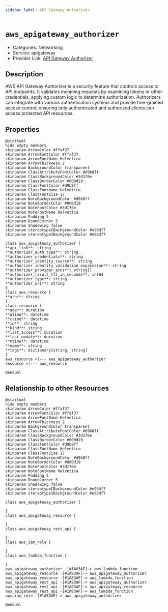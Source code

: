 ```yaml
---
sidebar_label: API Gateway Authorizer
---
```


# `aws_apigateway_authorizer`

- Categories: Networking
- Service: apigateway
- Provider Link: [API Gateway Authorizer](https://docs.aws.amazon.com/apigateway/latest/developerguide/apigateway-use-lambda-authorizer.html)

## Description

AWS API Gateway Authorizer is a security feature that controls access to API endpoints. It validates incoming requests by examining tokens or other credentials, applying custom logic to determine authorization. Authorizers can integrate with various authentication systems and provide fine-grained access control, ensuring only authenticated and authorized clients can access protected API resources.

## Properties

<ZoomPanPinch>

```kroki imgType="plantuml" imgAlt="Diagram of API Gateway Authorizer data model"
@startuml
hide empty members
skinparam ArrowColor #ffaf37
skinparam ArrowFontColor #ffaf37
skinparam ArrowFontName Helvetica
skinparam ArrowThickness 2
skinparam BackgroundColor transparent
skinparam ClassAttributeFontColor #d9b8ff
skinparam ClassBackgroundColor #3d176e
skinparam ClassBorderColor #000d19
skinparam ClassFontColor #d9b8ff
skinparam ClassFontName Helvetica
skinparam ClassFontSize 17
skinparam NoteBackgroundColor #d9b8ff
skinparam NoteBorderColor #000d19
skinparam NoteFontColor #3d176e
skinparam NoteFontName Helvetica
skinparam Padding 5
skinparam RoundCorner 5
skinparam Shadowing false
skinparam stereotypeCBackgroundColor #e98df7
skinparam stereotypeIBackgroundColor #e98df7

class aws_apigateway_authorizer {
**api_link**: string
**authorizer_auth_type**: string
**authorizer_credentials**: string
**authorizer_identity_source**: string
**authorizer_identity_validation_expression**: string
**authorizer_provider_arns**: string[]
**authorizer_result_ttl_in_seconds**: int64
**authorizer_type**: string
**authorizer_uri**: string
}
class aws_resource {
**arn**: string
}
class resource {
**age**: duration
**atime**: datetime
**ctime**: datetime
**id**: string
**kind**: string
**last_access**: duration
**last_update**: duration
**mtime**: datetime
**name**: string
**tags**: dictionary[string, string]
}
aws_resource <|--- aws_apigateway_authorizer
resource <|--- aws_resource

@enduml
```

</ZoomPanPinch>

## Relationship to other Resources

<ZoomPanPinch>

```kroki imgType="plantuml" imgAlt="Diagram of API Gateway Authorizer resource relationships"
@startuml
hide empty members
skinparam ArrowColor #ffaf37
skinparam ArrowFontColor #ffaf37
skinparam ArrowFontName Helvetica
skinparam ArrowThickness 2
skinparam BackgroundColor transparent
skinparam ClassAttributeFontColor #d9b8ff
skinparam ClassBackgroundColor #3d176e
skinparam ClassBorderColor #000d19
skinparam ClassFontColor #d9b8ff
skinparam ClassFontName Helvetica
skinparam ClassFontSize 17
skinparam NoteBackgroundColor #d9b8ff
skinparam NoteBorderColor #000d19
skinparam NoteFontColor #3d176e
skinparam NoteFontName Helvetica
skinparam Padding 5
skinparam RoundCorner 5
skinparam Shadowing false
skinparam stereotypeCBackgroundColor #e98df7
skinparam stereotypeIBackgroundColor #e98df7

class aws_apigateway_authorizer {

}
class aws_apigateway_resource {

}
class aws_apigateway_rest_api {

}
class aws_iam_role {

}
class aws_lambda_function {

}
aws_apigateway_authorizer -[#1A83AF]-> aws_lambda_function
aws_apigateway_resource -[#1A83AF]-> aws_apigateway_authorizer
aws_apigateway_resource -[#1A83AF]-> aws_lambda_function
aws_apigateway_rest_api -[#1A83AF]-> aws_apigateway_authorizer
aws_apigateway_rest_api -[#1A83AF]-> aws_apigateway_resource
aws_apigateway_rest_api -[#1A83AF]-> aws_lambda_function
aws_iam_role -[#1A83AF]-> aws_apigateway_authorizer

@enduml
```

</ZoomPanPinch>
